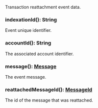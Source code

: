 Transaction reattachment event data.

### indexationId(): String

Event unique identifier.

### accountId(): String

The associated account identifier.

### message(): [Message](#message)

The event message.

### reattachedMessageId(): [MessageId](#messageid)

The id of the message that was reattached.
